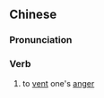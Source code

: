 {{also|泄憤|泄愤|洩愤}}
==Chinese==
{{zh-forms|s=泄愤|t2=泄憤|s2=洩愤|alt=洩忿}}

===Pronunciation===
{{zh-pron
|m=xièfèn
|c=sit3 fan5
|mn=qz:sia̍p-hūn/xm:siat-hūn/zz:siat-hún
|cat=v
}}

===Verb===
{{zh-verb}}

# to [[vent]] one's [[anger]]